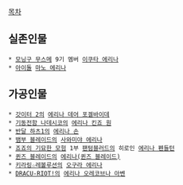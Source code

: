[[목차]]

== 실존인물 ==
 * [[모닝구 무스메]] 9기 멤버 [[이쿠타 에리나]]
 * [[아이돌]] [[마노 에리나]]

== 가공인물 ==
 * [[갓이터 2]]의 [[에리나 데어 포겔바이데]]
 * [[기동전함 나데시코]]의 [[에리나 킨죠 원]]
 * [[반달 하츠1]]의 [[에리나 손]] 
 * [[뱀부 블레이드]]의 [[사와미야 에리나]]
 * [[죠죠의 기묘한 모험]] 1부 [[팬텀블러드]]의 히로인 [[에리나 펜들턴]]
 * [[퀸즈 블레이드]]의 [[에리나(퀸즈 블레이드)]]
 * [[키라링☆레볼루션]]의 [[오구라 에리나]]
 * [[DRACU-RIOT!]]의 [[에리나 오레코브나 아벤]]
